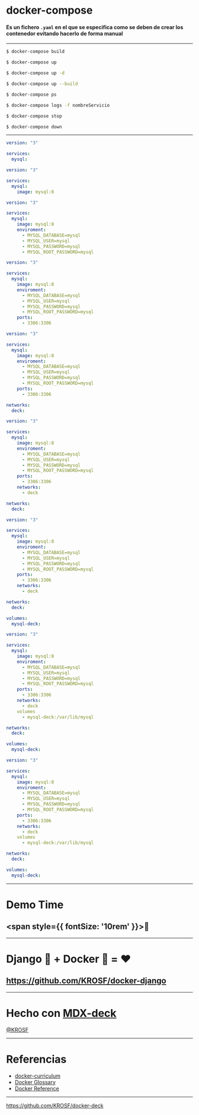 
# docker-compose

#### Es un fichero `.yaml` en el que se especifica como se deben de crear los contenedor evitando hacerlo de forma manual

---

<CodeSurferLayout>

```bash title="docker-composer: Comandos" subtitle="Contruye las imagenes definidas en el fichero"
$ docker-compose build
```

```bash title="docker-composer: Comandos" subtitle="Crea los contenedores"
$ docker-compose up
```

```bash 1[21:23] title="docker-composer: Comandos" subtitle="Crea los contenedores en segunda plano"
$ docker-compose up -d
```

```bash 1[21:28] title="docker-composer: Comandos" subtitle="Crea los contenedores forzando la creación de las imagenes"
$ docker-compose up --build
```

```bash title="docker-composer: Comandos" subtitle="Lista los contenedores en ejecución"
$ docker-compose ps
```

```bash  title="docker-composer: Comandos" subtitle="Muestra los logs del servicio indicado"
$ docker-compose logs -f nombreServicio
```

```bash title="docker-composer: Comandos" subtitle="Para los contenedores en ejecución"
$ docker-compose stop
```

```bash title="docker-composer: Comandos" subtitle="Elimina los contenedores"
$ docker-compose down
```

</CodeSurferLayout>

---

<CodeSurferLayout>

```yml title="docker-compose.yml" subtitle="Definimos nuetro servicio"
version: "3"

services:
  mysql:
```

```yml title="docker-compose.yml" subtitle="Indicamos la imagen que se quiere utilizar"
version: "3"

services:
  mysql:
    image: mysql:8
```

```yml title="docker-compose.yml" subtitle="Definimos las variables de entorno para el contenedor"
version: "3"

services:
  mysql:
    image: mysql:8
    enviroment:
      - MYSQL_DATABASE=mysql
      - MYSQL_USER=mysql
      - MYSQL_PASSWORD=mysql
      - MYSQL_ROOT_PASSWORD=mysql
```

```yml title="docker-compose.yml" subtitle="Exponemos puerto. xxxx:yyyy donde x es el puerto local e y el puerto de contenedor"
version: "3"

services:
  mysql:
    image: mysql:8
    enviroment:
      - MYSQL_DATABASE=mysql
      - MYSQL_USER=mysql
      - MYSQL_PASSWORD=mysql
      - MYSQL_ROOT_PASSWORD=mysql
    ports:
      - 3306:3306
```


```yml title="docker-compose.yml" subtitle="Creamos una red"
version: "3"

services:
  mysql:
    image: mysql:8
    enviroment:
      - MYSQL_DATABASE=mysql
      - MYSQL_USER=mysql
      - MYSQL_PASSWORD=mysql
      - MYSQL_ROOT_PASSWORD=mysql
    ports:
      - 3306:3306

networks:
  deck:
```

```yml title="docker-compose.yml" subtitle="Añadimos el contenedor a la red"
version: "3"

services:
  mysql:
    image: mysql:8
    enviroment:
      - MYSQL_DATABASE=mysql
      - MYSQL_USER=mysql
      - MYSQL_PASSWORD=mysql
      - MYSQL_ROOT_PASSWORD=mysql
    ports:
      - 3306:3306
    networks:
      - deck

networks:
  deck:
```

```yml title="docker-compose.yml" subtitle="Definimos un volumen"
version: "3"

services:
  mysql:
    image: mysql:8
    enviroment:
      - MYSQL_DATABASE=mysql
      - MYSQL_USER=mysql
      - MYSQL_PASSWORD=mysql
      - MYSQL_ROOT_PASSWORD=mysql
    ports:
      - 3306:3306
    networks:
      - deck

networks:
  deck:

volumes:
  mysql-deck:
```

```yml title="docker-compose.yml" subtitle="Montamos el volumen en el contenedor"
version: "3"

services:
  mysql:
    image: mysql:8
    enviroment:
      - MYSQL_DATABASE=mysql
      - MYSQL_USER=mysql
      - MYSQL_PASSWORD=mysql
      - MYSQL_ROOT_PASSWORD=mysql
    ports:
      - 3306:3306
    networks:
      - deck
    volumes
      - mysql-deck:/var/lib/mysql

networks:
  deck:

volumes:
  mysql-deck:
```

```yml 1:22 title="docker-compose.yml"
version: "3"

services:
  mysql:
    image: mysql:8
    enviroment:
      - MYSQL_DATABASE=mysql
      - MYSQL_USER=mysql
      - MYSQL_PASSWORD=mysql
      - MYSQL_ROOT_PASSWORD=mysql
    ports:
      - 3306:3306
    networks:
      - deck
    volumes
      - mysql-deck:/var/lib/mysql

networks:
  deck:

volumes:
  mysql-deck:
```

</CodeSurferLayout>

---

# Demo Time
## <span style={{ fontSize: '10rem' }}>🙏</span>

---

# Django 🐍 + Docker 🐳 = ❤️
## https://github.com/KROSF/docker-django

---

# Hecho con [MDX-deck](https://github.com/jxnblk/mdx-deck)

[@KROSF](https://github.com/KROSF)

---

# Referencias

- [docker-curriculum](https://docker-curriculum.com/)
- [Docker Glossary](https://docs.docker.com/glossary/)
- [Docker Reference](https://docs.docker.com/reference/)

---

https://github.com/KROSF/docker-deck
